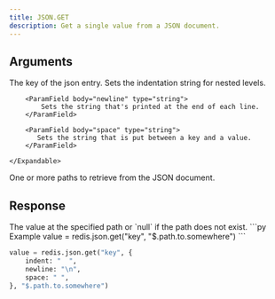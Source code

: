 ```yaml
---
title: JSON.GET
description: Get a single value from a JSON document.
---
```


## Arguments

<ParamField body="key" type="string" required>
  The key of the json entry.
</ParamField>

<ParamField body="options">
    <Expandable>
        <ParamField body="indent" type="string">
            Sets the indentation string for nested levels.
        </ParamField>

        <ParamField body="newline" type="string">
            Sets the string that's printed at the end of each line.
        </ParamField>

        <ParamField body="space" type="string">
           Sets the string that is put between a key and a value.
        </ParamField>

    </Expandable>

</ParamField>

<ParamField body="paths" type="...string[]" default="$">
  One or more paths to retrieve from the JSON document.
</ParamField>

## Response

<ResponseField type="TValue | null" required>
  The value at the specified path or `null` if the path does not exist.
</ResponseField>

<RequestExample>
```py Example
value = redis.json.get("key", "$.path.to.somewhere")
```

```py With Options
value = redis.json.get("key", {
    indent: "  ",
    newline: "\n",
    space: " ",
}, "$.path.to.somewhere")
```

</RequestExample>
